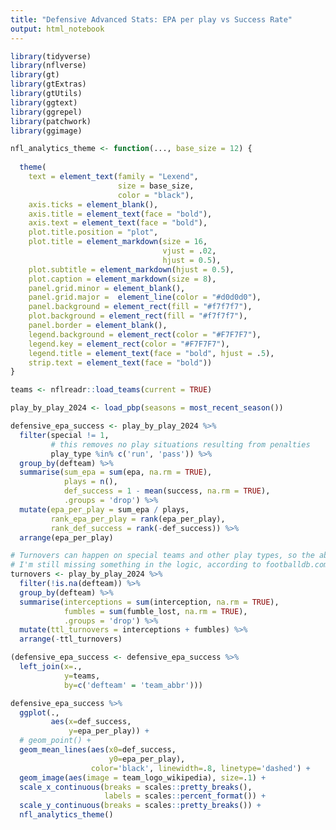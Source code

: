 ```yaml
---
title: "Defensive Advanced Stats: EPA per play vs Success Rate"
output: html_notebook
---
```


```r
library(tidyverse)
library(nflverse)
library(gt)
library(gtExtras)
library(gtUtils)
library(ggtext)
library(ggrepel)
library(patchwork)
library(ggimage)
```

```r
nfl_analytics_theme <- function(..., base_size = 12) {
  
  theme(
    text = element_text(family = "Lexend",
                        size = base_size,
                        color = "black"),
    axis.ticks = element_blank(),
    axis.title = element_text(face = "bold"),
    axis.text = element_text(face = "bold"),
    plot.title.position = "plot",
    plot.title = element_markdown(size = 16,
                                  vjust = .02,
                                  hjust = 0.5),
    plot.subtitle = element_markdown(hjust = 0.5),
    plot.caption = element_markdown(size = 8),
    panel.grid.minor = element_blank(),
    panel.grid.major =  element_line(color = "#d0d0d0"),
    panel.background = element_rect(fill = "#f7f7f7"),
    plot.background = element_rect(fill = "#f7f7f7"),
    panel.border = element_blank(),
    legend.background = element_rect(color = "#F7F7F7"),
    legend.key = element_rect(color = "#F7F7F7"),
    legend.title = element_text(face = "bold", hjust = .5),
    strip.text = element_text(face = "bold"))
}
```

```r
teams <- nflreadr::load_teams(current = TRUE)
```

```r
play_by_play_2024 <- load_pbp(seasons = most_recent_season())
```
```r
defensive_epa_success <- play_by_play_2024 %>% 
  filter(special != 1,
         # this removes no play situations resulting from penalties
         play_type %in% c('run', 'pass')) %>% 
  group_by(defteam) %>%
  summarise(sum_epa = sum(epa, na.rm = TRUE),
            plays = n(),
            def_success = 1 - mean(success, na.rm = TRUE), 
            .groups = 'drop') %>% 
  mutate(epa_per_play = sum_epa / plays,
         rank_epa_per_play = rank(epa_per_play),
         rank_def_success = rank(-def_success)) %>% 
  arrange(epa_per_play)
```

```r
# Turnovers can happen on special teams and other play types, so the above filter misses those
# I'm still missing something in the logic, according to footballdb.com the Vikings have 15 after 7 games, not 16
turnovers <- play_by_play_2024 %>% 
  filter(!is.na(defteam)) %>% 
  group_by(defteam) %>% 
  summarise(interceptions = sum(interception, na.rm = TRUE),
            fumbles = sum(fumble_lost, na.rm = TRUE),
            .groups = 'drop') %>% 
  mutate(ttl_turnovers = interceptions + fumbles) %>% 
  arrange(-ttl_turnovers)
```

```r
(defensive_epa_success <- defensive_epa_success %>% 
  left_join(x=.,
            y=teams,
            by=c('defteam' = 'team_abbr')))
```


```r
defensive_epa_success %>% 
  ggplot(.,
         aes(x=def_success,
             y=epa_per_play)) + 
  # geom_point() + 
  geom_mean_lines(aes(x0=def_success,
                      y0=epa_per_play),
                  color='black', linewidth=.8, linetype='dashed') + 
  geom_image(aes(image = team_logo_wikipedia), size=.1) +
  scale_x_continuous(breaks = scales::pretty_breaks(),
                     labels = scales::percent_format()) +
  scale_y_continuous(breaks = scales::pretty_breaks()) +
  nfl_analytics_theme()
```

